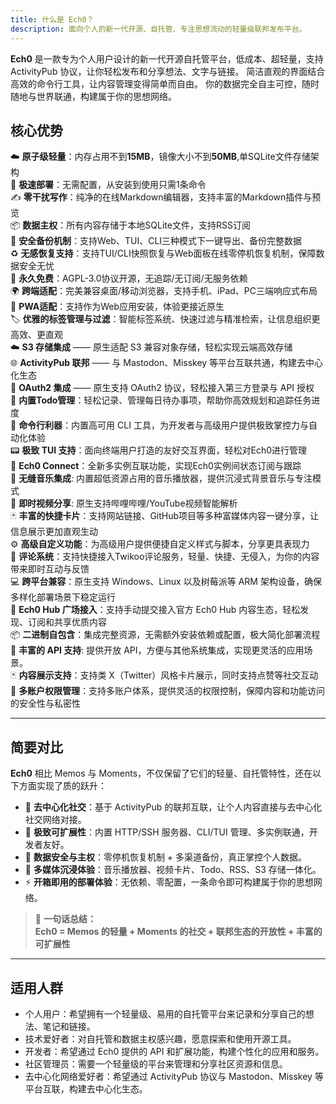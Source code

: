 ```yaml
---
title: 什么是 Ech0？
description: 面向个人的新一代开源、自托管、专注思想流动的轻量级联邦发布平台。
---
```


**Ech0** 是一款专为个人用户设计的新一代开源自托管平台，低成本、超轻量，支持 ActivityPub 协议，让你轻松发布和分享想法、文字与链接。
简洁直观的界面结合高效的命令行工具，让内容管理变得简单而自由。
你的数据完全自主可控，随时随地与世界联通，构建属于你的思想网络。

<GithubInfo
  owner="lin-snow"
  repo="Ech0"
  token={process.env.GITHUB_TOKEN}
/>


## 核心优势

☁️ **原子级轻量**：内存占用不到**15MB**，镜像大小不到**50MB**,单SQLite文件存储架构  
🚀 **极速部署**：无需配置，从安装到使用只需1条命令  
✍️ **零干扰写作**：纯净的在线Markdown编辑器，支持丰富的Markdown插件与预览  
📦 **数据主权**：所有内容存储于本地SQLite文件，支持RSS订阅  
🔐 **安全备份机制**：支持Web、TUI、CLI三种模式下一键导出、备份完整数据  
♻️ **无感恢复支持**：支持TUI/CLI快照恢复与Web面板在线零停机恢复机制，保障数据安全无忧  
🎉 **永久免费**：AGPL-3.0协议开源，无追踪/无订阅/无服务依赖  
🌍 **跨端适配**：完美兼容桌面/移动浏览器，支持手机、iPad、PC三端响应式布局  
👾 **PWA适配**：支持作为Web应用安装，体验更接近原生  
🏷️ **优雅的标签管理与过滤**：智能标签系统、快速过滤与精准检索，让信息组织更高效、更直观  
☁️ **S3 存储集成** —— 原生适配 S3 兼容对象存储，轻松实现云端高效存储  
🌐 **ActivityPub 联邦** —— 与 Mastodon、Misskey 等平台互联共通，构建去中心化生态  
🔑 **OAuth2 集成** —— 原生支持 OAuth2 协议，轻松接入第三方登录与 API 授权  
📝 **内置Todo管理**：轻松记录、管理每日待办事项，帮助你高效规划和追踪任务进度  
🧰 **命令行利器**：内置高可用 CLI 工具，为开发者与高级用户提供极致掌控力与自动化体验  
📟 **极致 TUI 支持**：面向终端用户打造的友好交互界面，轻松对Ech0进行管理  
🔗 **Ech0 Connect**：全新多实例互联功能，实现Ech0实例间状态订阅与跟踪  
🎵 **无缝音乐集成**: 内置超低资源占用的音乐播放器，提供沉浸式背景音乐与专注模式  
🎥 **即时视频分享**: 原生支持哔哩哔哩/YouTube视频智能解析  
🃏 **丰富的快捷卡片**：支持网站链接、GitHub项目等多种富媒体内容一键分享，让信息展示更加直观生动  
⚙️ **高级自定义功能**：为高级用户提供便捷自定义样式与脚本，分享更具表现力  
💬 **评论系统**：支持快捷接入Twikoo评论服务，轻量、快捷、无侵入，为你的内容带来即时互动与反馈  
💻 **跨平台兼容**：原生支持 Windows、Linux 以及树莓派等 ARM 架构设备，确保多样化部署场景下稳定运行  
🔗 **Ech0 Hub 广场接入**：支持手动提交接入官方 Ech0 Hub 内容生态，轻松发现、订阅和共享优质内容  
📦 **二进制自包含**：集成完整资源，无需额外安装依赖或配置，极大简化部署流程  
🔗 **丰富的 API 支持**: 提供开放 API，方便与其他系统集成，实现更灵活的应用场景。  
🃏 **内容展示支持**：支持类 X（Twitter）风格卡片展示，同时支持点赞等社交互动  
👤 **多账户权限管理**：支持多账户体系，提供灵活的权限控制，保障内容和功能访问的安全性与私密性  

---

## 简要对比

**Ech0** 相比 Memos 与 Moments，不仅保留了它们的轻量、自托管特性，还在以下方面实现了质的跃升：

- 💫 **去中心化社交**：基于 ActivityPub 的联邦互联，让个人内容直接与去中心化社交网络对接。  
- 🧩 **极致可扩展性**：内置 HTTP/SSH 服务器、CLI/TUI 管理、多实例联通，开发者友好。  
- 🧱 **数据安全与主权**：零停机恢复机制 + 多渠道备份，真正掌控个人数据。  
- 🎵 **多媒体沉浸体验**：音乐播放器、视频卡片、Todo、RSS、S3 存储一体化。  
- ⚡ **开箱即用的部署体验**：无依赖、零配置，一条命令即可构建属于你的思想网络。

> 💬 **一句话总结：**  
> **Ech0 = Memos 的轻量 + Moments 的社交 + 联邦生态的开放性 + 丰富的可扩展性**

---

## 适用人群

- 个人用户：希望拥有一个轻量级、易用的自托管平台来记录和分享自己的想法、笔记和链接。
- 技术爱好者：对自托管和数据主权感兴趣，愿意探索和使用开源工具。
- 开发者：希望通过 Ech0 提供的 API 和扩展功能，构建个性化的应用和服务。
- 社区管理员：需要一个轻量级的平台来管理和分享社区资源和信息。
- 去中心化网络爱好者：希望通过 ActivityPub 协议与 Mastodon、Misskey 等平台互联，构建去中心化生态。
